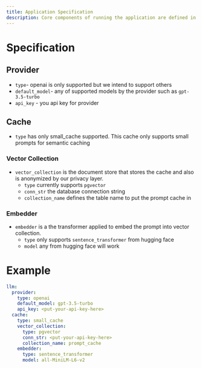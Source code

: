 ```yaml
---
title: Application Specification
description: Core components of running the application are defined in the following specification.
---
```


# Specification
## Provider

* `type`- openai is only supported but we intend to support others
* `default_model`- any of supported models by the provider such as `gpt-3.5-turbo`
* `api_key` - you api key for provider

## Cache
* `type` has only small_cache supported. This cache only supports small prompts for semantic caching

### Vector Collection
* `vector_collection` is the document store that stores the cache and also is anonymized by our privacy layer.
    * `type` currently supports `pgvector`
    * `conn_str` the database connection string
    * `collection_name` defines the table name to put the prompt cache in

### Embedder
* `embedder` is a the transformer applied to embed the prompt into vector collection. 
    * `type` only supports `sentence_transformer` from hugging face
    * `model` any from hugging face will work

# Example
```yaml copy
llm:
  provider:
    type: openai
    default_model: gpt-3.5-turbo
    api_key: <put-your-api-key-here>
  cache:
    type: small_cache
    vector_collection:
      type: pgvector
      conn_str: <put-your-api-key-here>
      collection_name: prompt_cache
    embedder:
      type: sentence_transformer
      model: all-MiniLM-L6-v2
```